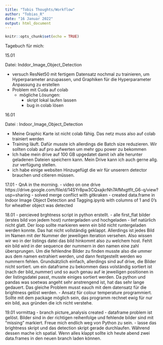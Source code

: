 ```yaml
---
title: "Tobis Thoughts/Workflow"
author: "Tobias_R"
date: "16 Januar 2022"
output: html_document
---
```


```r
knitr::opts_chunk$set(echo = TRUE)
```

Tagebuch für mich: 

15.01

Datei: Inddor_Image_Object_Detection

- versuch ResNet50 mit fertigem Datensatz nochmal zu trainieren, um Hyperparameter anzupassen, und Graphiken für die Hyperparameter Anpassung zu erstellen
- Problem mit Cuda auf colab
  - mögliche Lösungen: 
    - skript lokal laufen lassen
    - bug in colab lösen

16.01

Datei : Indoor_Image_Object_Detection

- Meine Graphic Karte ist nicht colab fähig. Das netz muss also auf colab trainiert werden
- Training läuft. Dafür musste ich allerdings die Batch size reduzieren. 
  Wir sollten colab auf pro aufwerten um mehr gpu power zu bekommen
- Ich habe mein drive auf 100 GB upgedatet damit ixh alle herunter geladenen Dateien speichern   kann. 
  Mein Drive kann ich auch gerne allg. zur verfügung stellen. 
- ich habe einige websiten Hinzugefügt die wir für unserern detector brauchen und citieren      müssen. 

17.01
- QnA in the morning.
  - video on one drive https://drive.google.com/file/d/14SYr8pw3CQxajkrNh7AfMxgtflt_G6-q/view?usp=sharing
- solved merge conflict with gitkraken
- created data.frame in Indoor Image Object Detection and Tagging.ipynb with columns of 1 and 0's for wheather object was detected

18.01
- percieved brghtness script in python erstellt. 
- alle first_flat bilder (erstes bild von jedem host) runtergeladen und hochgeladen
  - lief natürlich nicht glatt. Der loop sollte markieren wenn ein bild nicht runtergeladen werden konnte. Das hat nicht vollständig geklappt. Allerdings ist jedes Bild im Namen mit der Nummer der jeweiligen iteration versehen. Also wissen wir wo in der listings datei das bild hinkommt also zu welchem host. Fehlt ein bild wird in der sequence der nummern in den namen eine zahl übersprungen. Um die fehlendne Bilder zu finden musste also die ummer aus dem namen extrahiert werden, und dann festgestellt werden wo nummern fehlen. Grundsätzlich einfach, allerdings sind auf drive, die Bilder nicht sortiert. um ein dataframe zu bekommen dass volständig sortiert ist (nach der bild_nummer) und so auch genau auf ie jeweiligen positionen in der listingsdatei passt, musste einiges sortiert werden. Da python und pandas was soetwas angeht sehr anstrengend ist, hat das sehr lange gedauert. Das gleiche Problem musst eauch mit dem datensatz für die brightness gelöst werden. 
- Ansatz für colour temperature programmiert. Sollte mit dem package möglich sein, das programm rechnet ewig für nur ein bild, aus gründen die ich nicht verstehe. 

19.01 vormittag
- branch picture_analysis created
- dataframe problem ist gelöst. Bilder sind in der richtigen reihenfolge und fehlende bilder sind mit "missing" markiert. Freue mich endlich weg von Python zu sein. 
- lasse das brightness skript und das detection skript gerade durchlaufen. Während dessen mache ich spatial. Wenn alles klappt sollte ich heute abend zwei data.frames in den neuen branch laden können. 
